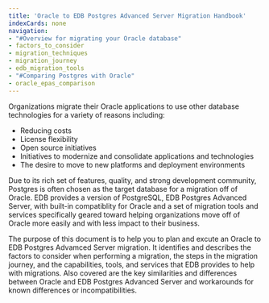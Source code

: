 ```yaml
---
title: 'Oracle to EDB Postgres Advanced Server Migration Handbook'
indexCards: none
navigation:
- "#Overview for migrating your Oracle database"
- factors_to_consider
- migration_techniques
- migration_journey
- edb_migration_tools
- "#Comparing Postgres with Oracle"
- oracle_epas_comparison
---
```


Organizations migrate their Oracle applications to use other database technologies for a variety of reasons including:
-  Reducing costs  
-  License flexibility  
-  Open source initiatives  
-  Initiatives to modernize and consolidate applications and technologies
-  The desire to move to new platforms and deployment environments  

Due to its rich set of features, quality, and strong development community, Postgres is often chosen as the target database for a migration off of Oracle. EDB provides a version of PostgreSQL, EDB Postgres Advanced Server, with built-in compatiblity for Oracle and a set of migration tools and services specifically geared toward helping organizations move off of Oracle more easily and with less impact to their business.

The purpose of this document is to help you to plan and excute an Oracle to EDB Postgres Advamced Server migration. It identifies and describes the factors to consider when performing a migration, the steps in the migration journey, and the capabilities, tools, and services that EDB provides to help with migrations. Also covered are the key similarities and differences between Oracle and EDB Postgres Advanced Server and workarounds for known differences or incompatibilities.